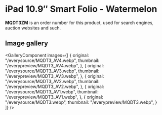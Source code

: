 
# iPad 10.9″ Smart Folio - Watermelon

<Callout type='info' emoji='👉🏻'>**MQDT3ZM** is an order number for this product, used for search engines, auction websites and such.</Callout>

## Image gallery

<GalleryComponent
    images={[
      {
        original: "/everysource/MQDT3_AV4.webp",
        thumbnail: "/everypreview/MQDT3_AV4.webp",
      },
      {
        original: "/everysource/MQDT3_AV3.webp",
        thumbnail: "/everypreview/MQDT3_AV3.webp",
      },
      {
        original: "/everysource/MQDT3_AV2.webp",
        thumbnail: "/everypreview/MQDT3_AV2.webp",
      },
      {
        original: "/everysource/MQDT3_AV1.webp",
        thumbnail: "/everypreview/MQDT3_AV1.webp",
      },
      {
        original: "/everysource/MQDT3.webp",
        thumbnail: "/everypreview/MQDT3.webp",
      }
    ]}
  />
